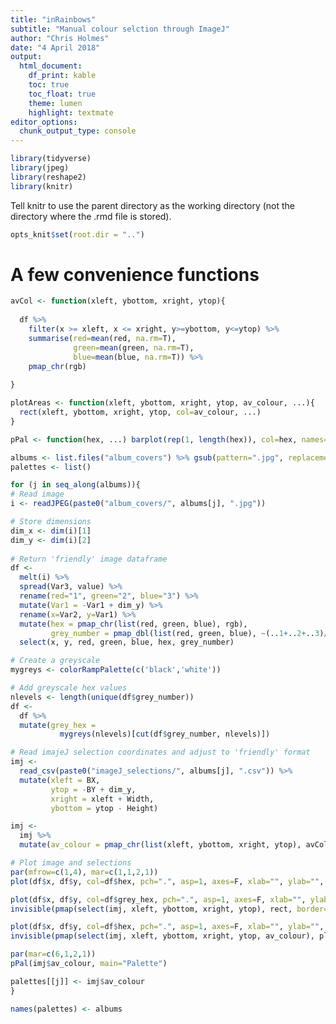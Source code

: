 ```yaml
---
title: "inRainbows"
subtitle: "Manual colour selction through ImageJ"
author: "Chris Holmes"
date: "4 April 2018"
output:
  html_document:
    df_print: kable
    toc: true
    toc_float: true
    theme: lumen
    highlight: textmate
editor_options: 
  chunk_output_type: console
---
```


```r
library(tidyverse)
library(jpeg)
library(reshape2)
library(knitr)
```

Tell knitr to use the parent directory as the working directory (not the directory where the .rmd file is stored).
```r
opts_knit$set(root.dir = "..")
```

# A few convenience functions
```r
avCol <- function(xleft, ybottom, xright, ytop){
  
  df %>% 
    filter(x >= xleft, x <= xright, y>=ybottom, y<=ytop) %>% 
    summarise(red=mean(red, na.rm=T),
              green=mean(green, na.rm=T),
              blue=mean(blue, na.rm=T)) %>% 
    pmap_chr(rgb)
  
}

plotAreas <- function(xleft, ybottom, xright, ytop, av_colour, ...){
  rect(xleft, ybottom, xright, ytop, col=av_colour, ...)
}

pPal <- function(hex, ...) barplot(rep(1, length(hex)), col=hex, names=hex, las=2, border=NA, axes=F, ...)
```


```r
albums <- list.files("album_covers") %>% gsub(pattern=".jpg", replacement="", x=.)
palettes <- list()

for (j in seq_along(albums)){
# Read image
i <- readJPEG(paste0("album_covers/", albums[j], ".jpg"))

# Store dimensions  
dim_x <- dim(i)[1]
dim_y <- dim(i)[2]
  
# Return 'friendly' image dataframe
df <-
  melt(i) %>% 
  spread(Var3, value) %>% 
  rename(red="1", green="2", blue="3") %>% 
  mutate(Var1 = -Var1 + dim_y) %>%
  rename(x=Var2, y=Var1) %>%
  mutate(hex = pmap_chr(list(red, green, blue), rgb),
         grey_number = pmap_dbl(list(red, green, blue), ~(..1+..2+..3)/3)) %>% 
  select(x, y, red, green, blue, hex, grey_number)

# Create a greyscale
mygreys <- colorRampPalette(c('black','white'))

# Add greyscale hex values
nlevels <- length(unique(df$grey_number))
df <- 
  df %>% 
  mutate(grey_hex = 
           mygreys(nlevels)[cut(df$grey_number, nlevels)])

# Read imajeJ selection coordinates and adjust to 'friendly' format
imj <- 
  read_csv(paste0("imageJ_selections/", albums[j], ".csv")) %>% 
  mutate(xleft = BX,
         ytop = -BY + dim_y,
         xright = xleft + Width,
         ybottom = ytop - Height)

imj <-
  imj %>% 
  mutate(av_colour = pmap_chr(list(xleft, ybottom, xright, ytop), avCol))

# Plot image and selections
par(mfrow=c(1,4), mar=c(1,1,2,1))
plot(df$x, df$y, col=df$hex, pch=".", asp=1, axes=F, xlab="", ylab="", main="Original")

plot(df$x, df$y, col=df$grey_hex, pch=".", asp=1, axes=F, xlab="", ylab="", main="Greyscale Selections")
invisible(pmap(select(imj, xleft, ybottom, xright, ytop), rect, border=6, lwd=2))

plot(df$x, df$y, col=df$hex, pch=".", asp=1, axes=F, xlab="", ylab="", type="n", main="Average colour")
invisible(pmap(select(imj, xleft, ybottom, xright, ytop, av_colour), plotAreas, border=NA))

par(mar=c(6,1,2,1))
pPal(imj$av_colour, main="Palette")

palettes[[j]] <- imj$av_colour
}

names(palettes) <- albums

```


